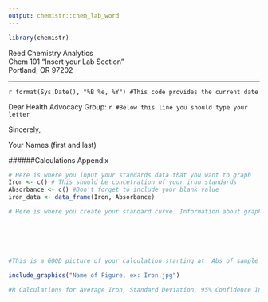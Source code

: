 ```yaml
---
output: chemistr::chem_lab_word
---
```


```r
library(chemistr)
```
| Reed Chemistry Analytics
| Chem 101 "Insert your Lab Section"
| Portland, OR 97202

---

| `r format(Sys.Date(), "%B %e, %Y") #This code provides the current date`

Dear Health Advocacy Group:
`r #Below this line you should type your letter`


Sincerely,

Your Names (first and last)


######Calculations Appendix

```r
# Here is where you input your standards data that you want to graph
Iron <- c() # This should be concetration of your iron standards
Absorbance <- c() #Don't forget to include your blank value 
iron_data <- data_frame(Iron, Absorbance)
```


```r
# Here is where you create your standard curve. Information about graphing can be found in E2 instructions and template.







```


```r
#This is a GOOD picture of your calculation starting at  Abs of sample and showing every calculation to mg Fe/Tablet.  Include every calc and every unit.

include_graphics("Name of Figure, ex: Iron.jpg")
```


```r

#R Calculations for Average Iron, Standard Deviation, 95% Confidence Interval.  Use the Stats help sheet on Moodle for inputting this code.  Finish with creating a chem_table of your stats results (in Word change the table to have the correct sig figs)






```





